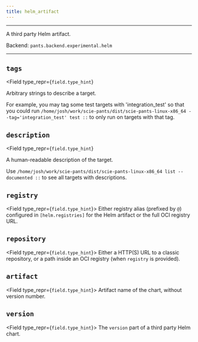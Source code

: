 ```yaml
---
title: helm_artifact
---
```



---

A third party Helm artifact.

Backend: <span className="color--primary">`pants.backend.experimental.helm`</span>

---

<span className={styles.options}>

## `tags`

<Field
    type_repr={`field.type_hint`}
>

Arbitrary strings to describe a target.

For example, you may tag some test targets with &#x27;integration_test&#x27; so that you could run `/home/josh/work/scie-pants/dist/scie-pants-linux-x86_64 --tag='integration_test' test ::` to only run on targets with that tag.

</Field>

## `description`

<Field
    type_repr={`field.type_hint`}
>

A human-readable description of the target.

Use `/home/josh/work/scie-pants/dist/scie-pants-linux-x86_64 list --documented ::` to see all targets with descriptions.

</Field>

## `registry`

<Field type_repr={`field.type_hint`}>
  Either registry alias (prefixed by `@`) configured in `[helm.registries]` for
  the Helm artifact or the full OCI registry URL.
</Field>

## `repository`

<Field type_repr={`field.type_hint`}>
  Either a HTTP(S) URL to a classic repository, or a path inside an OCI registry
  (when `registry` is provided).
</Field>

## `artifact`

<Field type_repr={`field.type_hint`}>
  Artifact name of the chart, without version number.
</Field>

## `version`

<Field type_repr={`field.type_hint`}>
  The `version` part of a third party Helm chart.
</Field>

</span>
